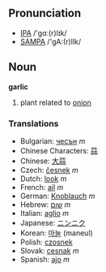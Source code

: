 ==Pronunciation==
*[[w:IPA|IPA]] /'gɑː(r)lɪk/
*[[w:SAMPA|SAMPA]] /'gA:(r)lIk/
==Noun==
'''garlic'''

# plant related to [[onion]]

===Translations===
*Bulgarian: [[чесън]] ''m''
*Chinese Characters: [[蒜]]
*Chinese: [[大蒜]]
*Czech: [[česnek]] ''m''
*Dutch: [[look]] ''m''
*French: [[ail]] ''m''
*German: [[Knoblauch]] ''m''
*Hebrew: [[שום]] ''m''
*Italian: [[aglio]] ''m''
*Japanese: [[ニンニク]]
*Korean: [[마늘]] (maneul)
*Polish: [[czosnek]] 
*Slovak: [[cesnak]] ''m''
*Spanish: [[ajo]] ''m''